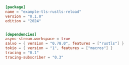 
```toml  title="tls-rustls-reload/Cargo.toml"
[package]
name = "example-tls-rustls-reload"
version = "0.1.0"
edition = "2024"


[dependencies]
async-stream.workspace = true
salvo = { version = "0.78.0", features = ["rustls"] }
tokio = { version = "1", features = ["macros"] }
tracing = "0.1"
tracing-subscriber = "0.3"

```